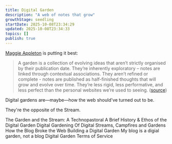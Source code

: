 ```yaml
---
title: Digital Garden
description: "A web of notes that grow"
growthStage: seedling
startDate: 2025-10-08T23:34:29
updated: 2025-10-08T23:34:33
topics: []
publish: true
---
```


[Maggie Appleton](https://maggieappleton.com) is putting it best:

> A garden is a collection of evolving ideas that aren’t strictly organised by their publication date. They’re inherently exploratory – notes are linked through contextual associations. They aren’t refined or complete - notes are published as half-finished thoughts that will grow and evolve over time. They’re less rigid, less performative, and less perfect than the personal websites we’re used to seeing. ([source](https://maggieappleton.com/garden-history))

Digital gardens are—maybe—how the web should've turned out to be.

They're the opposite of the Stream.

<References>
<ReferenceLink href="https://www.youtube.com/watch?v=ckv_CjyKyZY">The Garden and the Stream: A Technopastoral</ReferenceLink>
<ReferenceLink href="https://maggieappleton.com/garden-history">A Brief History & Ethos of the Digital Garden</ReferenceLink>
<ReferenceLink href="https://jzhao.xyz/posts/digital-gardening">Digital Gardening</ReferenceLink>
<ReferenceLink href="https://tomcritchlow.com/2018/10/10/of-gardens-and-wikis/">Of Digital Streams, Campfires and Gardens</ReferenceLink>
<ReferenceLink href="https://stackingthebricks.com/how-blogs-broke-the-web/">How the Blog Broke the Web</ReferenceLink>
<ReferenceLink href="https://tomcritchlow.com/2019/02/17/building-digital-garden/">Building a Digital Garden</ReferenceLink>
<ReferenceLink href="https://joelhooks.com/digital-garden">My blog is a digial garden, not a blog</ReferenceLink>
<ReferenceLink href="https://www.swyx.io/digital-garden-tos">Digital Garden Terms of Service</ReferenceLink>
</References>
